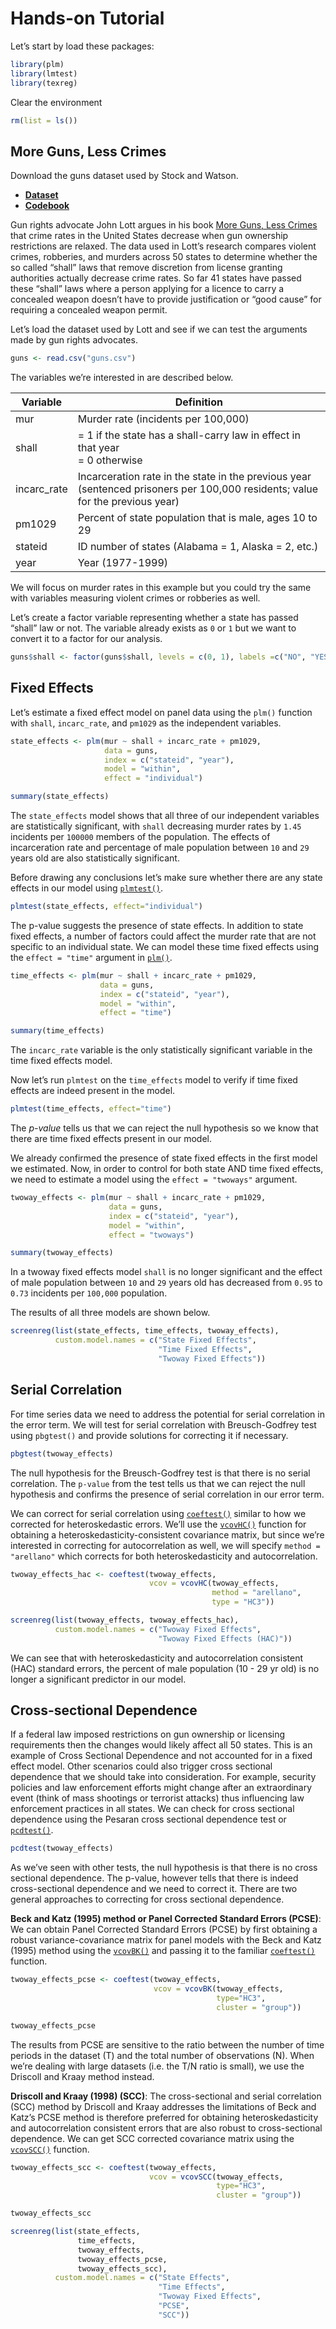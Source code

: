 # Hands-on Tutorial

Let's start by load these packages:

```r
library(plm)
library(lmtest)
library(texreg)
```

Clear the environment

```r
rm(list = ls())
```

## More Guns, Less Crimes

Download the guns dataset used by Stock and Watson. 

- **[Dataset](http://uclspp.github.io/PUBLG100/data/guns.csv)**
- **[Codebook](http://wps.aw.com/wps/media/objects/11422/11696965/data3eu/Guns_Description.pdf)**

Gun rights advocate John Lott argues in his book [More Guns, Less Crimes](https://en.wikipedia.org/wiki/More_Guns,_Less_Crime) that crime rates in the United States decrease when gun ownership restrictions are relaxed. The data used in Lott's research compares violent crimes, robberies, and murders across 50 states to determine whether the so called "shall" laws that remove discretion from license granting authorities actually decrease crime rates. So far 41 states have passed these "shall" laws where a person applying for a licence to carry a concealed weapon doesn't have to provide justification or "good cause" for requiring a concealed weapon permit.

Let's load the dataset used by Lott and see if we can test the arguments made by gun rights advocates.

```r
guns <- read.csv("guns.csv")
```

The variables we're interested in are described below.

|Variable|Definition|
|------------|--------------------------------------------------------|
|mur|Murder rate (incidents per 100,000)|
|shall|= 1 if the state has a shall-carry law in effect in that year <br>= 0 otherwise|
|incarc_rate|Incarceration rate in the state in the previous year (sentenced prisoners per 100,000 residents; value for the previous year)|
|pm1029|Percent of state population that is male, ages 10 to 29|
|stateid|ID number of states (Alabama = 1, Alaska = 2, etc.)|
|year|Year (1977-1999)|

We will focus on murder rates in this example but you could try the same with variables measuring violent crimes or robberies as well.

Let's create a factor variable representing whether a state has passed "shall" law or not. The variable already exists as `0` or `1` but we want to convert it to a factor for our analysis.

```r
guns$shall <- factor(guns$shall, levels = c(0, 1), labels =c("NO", "YES"))
```

## Fixed Effects

Let's estimate a fixed effect model on panel data using the `plm()` function with `shall`, `incarc_rate`, and `pm1029` as the independent variables.

```r
state_effects <- plm(mur ~ shall + incarc_rate + pm1029, 
                     data = guns, 
                     index = c("stateid", "year"), 
                     model = "within", 
                     effect = "individual")

summary(state_effects)
```

The `state_effects` model shows that all three of our independent variables are statistically significant, with `shall` decreasing murder rates by `1.45` incidents per `100000` members of the population. The effects of incarceration rate and percentage of male population between `10` and `29` years old are also statistically significant.

Before drawing any conclusions let's make sure whether there are any state effects in our model using [`plmtest()`](http://bit.ly/r_plmtest).

```r
plmtest(state_effects, effect="individual")
```

The p-value suggests the presence of state effects. In addition to state fixed effects, a number of factors could affect the murder rate that are not specific to an individual state. We can model these time fixed effects using the `effect = "time"` argument in [`plm()`](http://bit.ly/r_plm).

```r
time_effects <- plm(mur ~ shall + incarc_rate + pm1029, 
                    data = guns, 
                    index = c("stateid", "year"), 
                    model = "within", 
                    effect = "time")

summary(time_effects)
```

The `incarc_rate` variable is the only statistically significant variable in the time fixed effects model. 

Now let's run `plmtest` on the `time_effects` model to verify if time fixed effects are indeed present in the model.

```r
plmtest(time_effects, effect="time")
```

The *p-value* tells us that we can reject the null hypothesis so we know that there are time fixed effects present in our model. 

We already confirmed the presence of state fixed effects in the first model we estimated. Now, in order to control for both state AND time fixed effects, we need to estimate a model using the `effect = "twoways"` argument.

```r
twoway_effects <- plm(mur ~ shall + incarc_rate + pm1029, 
                      data = guns, 
                      index = c("stateid", "year"), 
                      model = "within", 
                      effect = "twoways")

summary(twoway_effects)
```

In a twoway fixed effects model `shall` is no longer significant and the effect of male population between `10` and `29` years old has decreased from `0.95` to `0.73` incidents per `100,000` population.

The results of all three models are shown below. 

```r
screenreg(list(state_effects, time_effects, twoway_effects), 
          custom.model.names = c("State Fixed Effects", 
                                 "Time Fixed Effects", 
                                 "Twoway Fixed Effects"))
```

## Serial Correlation

For time series data we need to address the potential for serial correlation in the error term. We will test for serial correlation with Breusch-Godfrey test using `pbgtest()` and provide solutions for correcting it if necessary.

```r
pbgtest(twoway_effects)
```

The null hypothesis for the Breusch-Godfrey test is that there is no serial correlation. The `p-value` from the test tells us that we can reject the null hypothesis and confirms the presence of serial correlation in our error term.

We can correct for serial correlation using [`coeftest()`](http://bit.ly/r_coeftest) similar to how we corrected for heteroskedastic errors. We'll use the [`vcovHC()`](http://bit.ly/r_vcovHC) function for obtaining a heteroskedasticity-consistent covariance matrix, but since we're interested in correcting for autocorrelation as well, we will specify `method = "arellano"` which corrects for both heteroskedasticity and autocorrelation.

```r
twoway_effects_hac <- coeftest(twoway_effects, 
                               vcov = vcovHC(twoway_effects, 
                                             method = "arellano", 
                                             type = "HC3"))

screenreg(list(twoway_effects, twoway_effects_hac),
          custom.model.names = c("Twoway Fixed Effects", 
                                 "Twoway Fixed Effects (HAC)"))
```

We can see that with heteroskedasticity and autocorrelation consistent (HAC) standard errors, the percent of male population (10 - 29 yr old) is no longer a significant predictor in our model.

## Cross-sectional Dependence

If a federal law imposed restrictions on gun ownership or licensing requirements then the changes would likely affect all 50 states. This is an example of Cross Sectional Dependence and not accounted for in a fixed effect model. Other scenarios could also trigger cross sectional dependence that we should take into consideration. For example, security policies and law enforcement efforts might change after an extraordinary event (think of mass shootings or terrorist attacks) thus influencing law enforcement practices in all states. We can check for cross sectional dependence using the Pesaran cross sectional dependence test or [`pcdtest()`](http://bit.ly/r_pcdtest).

```r
pcdtest(twoway_effects)
```

As we've seen with other tests, the null hypothesis is that there is no cross sectional dependence. The p-value, however tells that there is indeed cross-sectional dependence and we need to correct it. There are two general approaches to correcting for cross sectional dependence. 

**Beck and Katz (1995) method or Panel Corrected Standard Errors (PCSE)**: We can obtain Panel Corrected Standard Errors (PCSE) by first obtaining a robust variance-covariance matrix for panel models with the Beck and Katz (1995) method using the [`vcovBK()`]((http://bit.ly/r_vcovBK)) and passing it to the familiar [`coeftest()`](http://bit.ly/r_coeftest) function.

```r
twoway_effects_pcse <- coeftest(twoway_effects, 
                                vcov = vcovBK(twoway_effects, 
                                              type="HC3", 
                                              cluster = "group")) 

twoway_effects_pcse
```

The results from PCSE are sensitive to the ratio between the number of time periods in the dataset (T) and the total number of observations (N). When we're dealing with large datasets (i.e. the T/N ratio is small), we use the Driscoll and Kraay method instead.

**Driscoll and Kraay (1998) (SCC)**: The cross-sectional and serial correlation (SCC) method by Driscoll and Kraay addresses the limitations of Beck and Katz's PCSE method is therefore preferred for obtaining heteroskedasticity and autocorrelation consistent errors that are also robust to cross-sectional dependence. We can get SCC corrected covariance matrix using the [`vcovSCC()`](http://bit.ly/r_vcovSCC) function.

```r
twoway_effects_scc <- coeftest(twoway_effects,
                               vcov = vcovSCC(twoway_effects, 
                                              type="HC3", 
                                              cluster = "group"))

twoway_effects_scc
```

```r
screenreg(list(state_effects, 
               time_effects, 
               twoway_effects, 
               twoway_effects_pcse, 
               twoway_effects_scc), 
          custom.model.names = c("State Effects", 
                                 "Time Effects", 
                                 "Twoway Fixed Effects", 
                                 "PCSE", 
                                 "SCC"))
```

